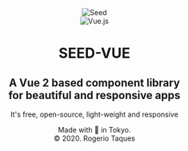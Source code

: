 

<Meta title='Introduction' />

<style>{`
  :root {
    --c-primary: #35495e;
    --c-secondary: #41b883;
    --c-dark: #666;

    font-family: 'Roboto', sans-serif;
    line-height: 1.35;
  }

  header {
    height: calc(100vh - 132px);
    display: flex;
    flex-direction: column;
    justify-content: center;
    align-items: center;
    min-height: 278px;
  }

  .logos {
    display: flex;
    align-content: center;
    justify-content: center;
    margin-bottom: 16px;
    height: 100px;
    position: relative;
  }

  .logos__seed, .logos__vue {
    position: absolute;
  }

  .logos__seed {
    top: -60px;
    z-index: 1;
  }

  .logos__vue {
    top: 0;
    z-index: 2;
  }

  .logos__seed > img, .logos__vue > img {
    max-width: 96px;
  }

  .seed-vue__title {
    text-align: center;
    color: var(--c-primary);
    margin: 0 0 32px;
    font-size: 2.5rem;
  }

  .seed-vue__subtitle {
    color: var(--c-secondary);
    border: 0;
    margin: 0 0 16px;
    text-align: center;
    text-transform: uppercase;
    font-size: 1.2rem;
    font-weight: 400;
  }

  .seed-vue__intro {
    color: var(--c-dark);
    text-align: center;
    text-transform: uppercase;
    font-size: 1.2rem;
    font-weight: 400;
  }

  .seed-vue__copyright {
    color: var(--c-dark);
    text-align: center;
  }
`}</style>

<header>
  <div class='logos'>
    <div class='logos__seed'>
      <img src={SeedLogo} alt='Seed' />
    </div>
    <div class='logos__vue'>
      <img src={VueLogo} alt='Vue.js' />
    </div>
  </div>
  <h1 class='seed-vue__title'>SEED-VUE</h1>
  <h2 class='seed-vue__subtitle'>
    A Vue 2 based component library
    <br />
    for beautiful and responsive apps
  </h2>
  <p class='seed-vue__intro'>It's free, open-source, light-weight and responsive</p>
  <p class='seed-vue__copyright'>
    Made with 💚 in Tokyo. <br />
    &copy; 2020. Rogerio Taques
  </p>
</header>
